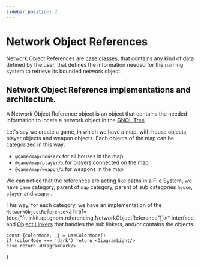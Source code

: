 ```yaml
---
sidebar_position: 2
---
```



# Network Object References

Network Object References are <a href="https://docs.scala-lang.org/tour/case-classes.html">case classes</a>, that contains
any kind of data defined by the user, that defines the information needed for the naming system to retrieve its bounded network object.

## Network Object Reference implementations and architecture.

A Network Object Reference object is an object that contains the needed information to locate a network object in the <a href="Network Object Linkers">GNOL Tree</a>

Let's say we create a game, in which we have a map, with house objects, player objects and weapon objects.
Each objects of the map can be categorized in this way:

- `@game/map/house/x` for all houses in the map
- `@game/map/player/x` for players connected on the map
- `@game/map/weapon/x` for weapons in the map

We can notice that the references are acting like paths in a File System, we have `game` category, parent of `map` category, parent of sub categories `house`, `player` and `weapon`.

This way, for each category, we have an implementation of the `NetworkObjectReference`<a href={doc("fr.linkit.api.gnom.referencing.NetworkObjectReference")}>*</a> interface,
and <a href={pages.gnom.naming.nol}>Object Linkers</a> that handles the sub linkers, and/or contains the objects

    const {colorMode, _} = useColorMode()
    if (colorMode === 'dark') return <DiagramLight/>
    else return <DiagramDark/>
}

<Diagram/>


